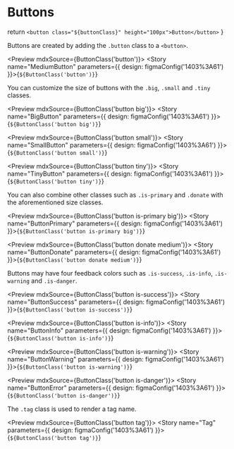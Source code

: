 
<Meta title="Elements/Buttons" />

# Buttons

 return `<button class="${buttonClass}" height="100px">Button</button>`
}

Buttons are created by adding the `.button` class to a `<button>`.

<Preview mdxSource={ButtonClass('button')}>
  <Story name="MediumButton" parameters={{
    design: figmaConfig('1403%3A61')
  }}>{`
      ${ButtonClass('button')}
  `}</Story>
</Preview>

You can customize the size of buttons with the `.big`, `.small` and `.tiny` classes.

<Preview mdxSource={ButtonClass('button big')}>
  <Story name="BigButton" parameters={{
    design: figmaConfig('1403%3A61')
  }}>{`
      ${ButtonClass('button big')}
  `}</Story>
</Preview>

<Preview mdxSource={ButtonClass('button small')}>
  <Story name="SmallButton" parameters={{
    design: figmaConfig('1403%3A61')
  }}>{`
      ${ButtonClass('button small')}
  `}</Story>
</Preview>

<Preview mdxSource={ButtonClass('button tiny')}>
  <Story name="TinyButton" parameters={{
    design: figmaConfig('1403%3A61')
  }}>{`
      ${ButtonClass('button tiny')}
  `}</Story>
</Preview>

You can also combine other classes such as `.is-primary` and `.donate` with the aforementioned size classes.

<Preview mdxSource={ButtonClass('button is-primary big')}>
  <Story name="ButtonPrimary" parameters={{
    design: figmaConfig('1403%3A61')
  }}>{`
      ${ButtonClass('button is-primary big')}
  `}</Story>
</Preview>

<Preview mdxSource={ButtonClass('button donate medium')}>
  <Story name="ButtonDonate" parameters={{
    design: figmaConfig('1403%3A61')
  }}>{`
      ${ButtonClass('button donate medium')}
  `}</Story>
</Preview>

Buttons may have four feedback colors such as `.is-success`, `.is-info`, `.is-warning` and `.is-danger`.

<Preview mdxSource={ButtonClass('button is-success')}>
  <Story name="ButtonSuccess" parameters={{
    design: figmaConfig('1403%3A61')
  }}>{`
      ${ButtonClass('button is-success')}
  `}</Story>
</Preview>

<Preview mdxSource={ButtonClass('button is-info')}>
  <Story name="ButtonInfo" parameters={{
    design: figmaConfig('1403%3A61')
  }}>{`
      ${ButtonClass('button is-info')}
  `}</Story>
</Preview>

<Preview mdxSource={ButtonClass('button is-warning')}>
  <Story name="ButtonWarning" parameters={{
    design: figmaConfig('1403%3A61')
  }}>{`
      ${ButtonClass('button is-warning')}
  `}</Story>
</Preview>

<Preview mdxSource={ButtonClass('button is-danger')}>
  <Story name="ButtonError" parameters={{
    design: figmaConfig('1403%3A61')
  }}>{`
      ${ButtonClass('button is-danger')}
  `}</Story>
</Preview>

The `.tag` class is used to render a tag name.

<Preview mdxSource={ButtonClass('button tag')}>
  <Story name="Tag" parameters={{
    design: figmaConfig('1403%3A61')
  }}>{`
      ${ButtonClass('button tag')}
  `}</Story>
</Preview>

